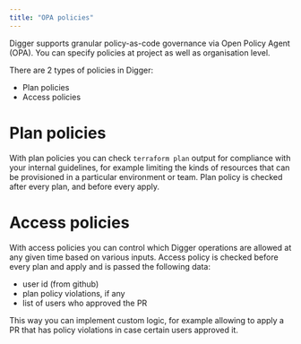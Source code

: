 ```yaml
---
title: "OPA policies"
---
```


Digger supports granular policy-as-code governance via Open Policy Agent (OPA). You can specify policies at project as well as organisation level.

There are 2 types of policies in Digger:
- Plan policies
- Access policies

# Plan policies

With plan policies you can check `terraform plan` output for compliance with your internal guidelines, for example limiting the kinds of resources that can be provisioned in a particular environment or team. Plan policy is checked after every plan, and before every apply.

# Access policies

With access policies you can control which Digger operations are allowed at any given time based on various inputs. Access policy is checked before every plan and apply and is passed the following data:
- user id (from github)
- plan policy violations, if any
- list of users who approved the PR

This way you can implement custom logic, for example allowing to apply a PR that has policy violations in case certain users approved it.

